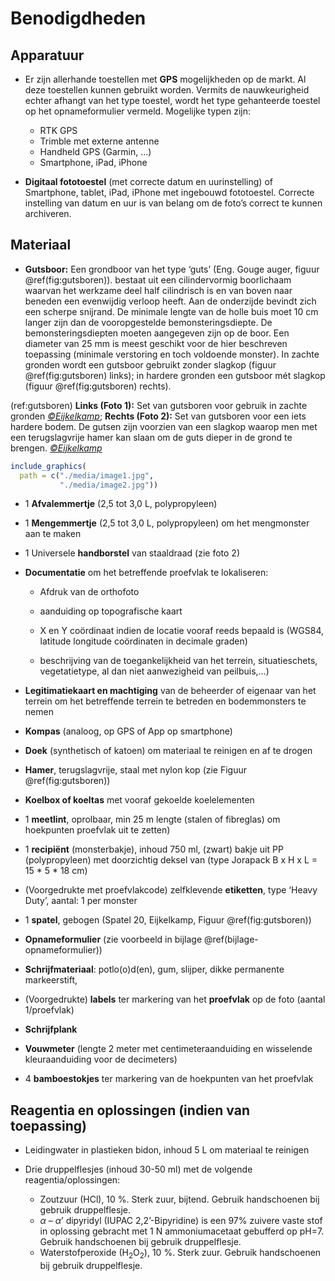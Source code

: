 # Benodigdheden

## Apparatuur

```{=html}
<!--
Opsomming van de apparatuur die nodig is en verwijzingen naar de sip's (Standard Instrument Procedure; <protocol-code>-YYYY.NN) indien die er zijn.
Indien geen specifiek sip's voorhanden, illustreer de toegelaten apparatuur met foto's, geef het exacte type apparatuur mee, ...
-->
```
-   Er zijn allerhande toestellen met **GPS** mogelijkheden op de markt.
    Al deze toestellen kunnen gebruikt worden.
    Vermits de nauwkeurigheid echter afhangt van het type toestel, wordt het type gehanteerde toestel op het opnameformulier vermeld.
    Mogelijke typen zijn:

    -   RTK GPS
    -   Trimble met externe antenne
    -   Handheld GPS (Garmin, ...)
    -   Smartphone, iPad, iPhone

-   **Digitaal fototoestel** (met correcte datum en uurinstelling) of Smartphone, tablet, iPad, iPhone met ingebouwd fototoestel.
    Correcte instelling van datum en uur is van belang om de foto's correct te kunnen archiveren.

## Materiaal

```{=html}
<!--
Opsomming van gebruikte materialen.
Duidelijk aangeven welke materialen toelaatbaar zijn, welke volumes, afmetingen, materiaal, ... 
vb. vermeld niet staalnamepotje, maar wel: vierkant flesje, volume 250 ml, gegradueerd, vervaardigd uit PE, met afsluitbare deksel uit PP.
-->
```
-   **Gutsboor:** Een grondboor van het type 'guts' (Eng. Gouge auger, figuur \@ref(fig:gutsboren)). bestaat uit een cilindervormig boorlichaam waarvan het werkzame deel half cilindrisch is en van boven naar beneden een evenwijdig verloop heeft. Aan de onderzijde bevindt zich een scherpe snijrand. De minimale lengte van de holle buis moet 10 cm langer zijn dan de vooropgestelde bemonsteringsdiepte. De bemonsteringsdiepten moeten aangegeven zijn op de boor. Een diameter van 25 mm is meest geschikt voor de hier beschreven toepassing (minimale verstoring en toch voldoende monster). In zachte gronden wordt een gutsboor gebruikt zonder slagkop (figuur \@ref(fig:gutsboren) links); in hardere gronden een gutsboor mét slagkop (figuur \@ref(fig:gutsboren) rechts).

(ref:gutsboren) **Links (Foto 1):** Set van gutsboren voor gebruik in zachte gronden [*©Eijkelkamp*](https://www.eijkelkamp.com/images/articles/1012/2f036e4b81700f990936f8ffdf5af7ac.jpg); **Rechts (Foto 2):** Set van gutsboren voor een iets hardere bodem. De gutsen zijn voorzien van een slagkop waarop men met een terugslagvrije hamer kan slaan om de guts dieper in de grond te brengen. [*©Eijkelkamp*](http://www.envco.ro/public/uploaded/640x480/soil-core-sampler-specific-1297995531.jpg)

```r
include_graphics(
  path = c("./media/image1.jpg", 
           "./media/image2.jpg"))
```

-   1 **Afvalemmertje** (2,5 tot 3,0 L, polypropyleen)

-   1 **Mengemmertje** (2,5 tot 3,0 L, polypropyleen) om het mengmonster aan te maken

-   1 Universele **handborstel** van staaldraad (zie foto 2)

-   **Documentatie** om het betreffende proefvlak te lokaliseren:

    -   Afdruk van de orthofoto

    -   aanduiding op topografische kaart

    -   X en Y coördinaat indien de locatie vooraf reeds bepaald is (WGS84, latitude longitude coördinaten in decimale graden)

    -   beschrijving van de toegankelijkheid van het terrein, situatieschets, vegetatietype, al dan niet aanwezigheid van peilbuis,...)

-   **Legitimatiekaart en machtiging** van de beheerder of eigenaar van het terrein om het betreffende terrein te betreden en bodemmonsters te nemen

-   **Kompas** (analoog, op GPS of App op smartphone)

-   **Doek** (synthetisch of katoen) om materiaal te reinigen en af te drogen

-   **Hamer**, terugslagvrije, staal met nylon kop (zie Figuur \@ref(fig:gutsboren))

-   **Koelbox of koeltas** met vooraf gekoelde koelelementen

-   1 **meetlint**, oprolbaar, min 25 m lengte (stalen of fibreglas) om hoekpunten proefvlak uit te zetten)

-   1 **recipiënt** (monsterbakje), inhoud 750 ml, (zwart) bakje uit PP (polypropyleen) met doorzichtig deksel van (type Jorapack B x H x L = 15 \* 5 \* 18 cm)

-   (Voorgedrukte met proefvlakcode) zelfklevende **etiketten**, type 'Heavy Duty', aantal: 1 per monster

-   1 **spatel**, gebogen (Spatel 20, Eijkelkamp, Figuur \@ref(fig:gutsboren))

-   **Opnameformulier** (zie voorbeeld in bijlage \@ref(bijlage-opnameformulier))

-   **Schrijfmateriaal**: potlo(o)d(en), gum, slijper, dikke permanente markeerstift,

-   (Voorgedrukte) **labels** ter markering van het **proefvlak** op de foto (aantal 1/proefvlak)

-   **Schrijfplank**

-   **Vouwmeter** (lengte 2 meter met centimeteraanduiding en wisselende kleuraanduiding voor de decimeters)

-   4 **bamboestokjes** ter markering van de hoekpunten van het proefvlak

## Reagentia en oplossingen (indien van toepassing)

```{=html}
<!--
Een opsomming van reagentia, welke zuiverheid, volume, veiligheidsvoorschriften.
vb. Zwavelzuur (H2SO4), geconcentreerd (96%), pro analyse + veiligheidsinfo (sterk zuur, bijtend, gebruik handschoenen, bril en masker bij gebruik)
Een opsomming van oplossingen, welke zuiverheid, volume, veiligheidsvoorschriften.
Indien deze oplossingen zelf worden bereid, vermeld dan ook de bereidingswijze.
vb: Zwavelzuur 1M: verdun zwavelzuur geconcentreerd 18 maal met ultrapuur water.
Opgelet: giet altijd zwavelzuur bij water en nooit omgekeerd!
-->
```
-   Leidingwater in plastieken bidon, inhoud 5 L om materiaal te reinigen

-   Drie druppelflesjes (inhoud 30-50 ml) met de volgende reagentia/oplossingen:

    -   Zoutzuur (HCl), 10 %. Sterk zuur, bijtend. Gebruik handschoenen bij gebruik druppelflesje.
    -   $\alpha$ -- $\alpha$' dipyridyl (IUPAC 2,2'-Bipyridine) is een 97% zuivere vaste stof in oplossing gebracht met 1 N ammoniumacetaat gebufferd op pH=7. Gebruik handschoenen bij gebruik druppelflesje.
    -   Waterstofperoxide (H~2~O~2~), 10 %. Sterk zuur. Gebruik handschoenen bij gebruik druppelflesje.
